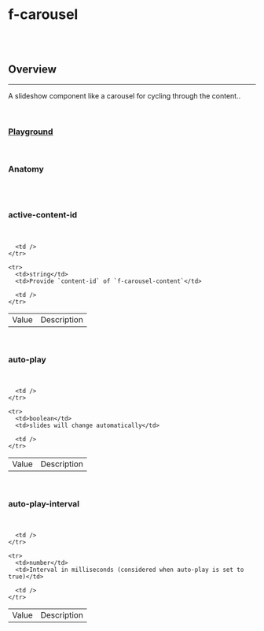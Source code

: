 
<Meta of={FCarouselStories} />

# f-carousel

<br />

<br />

## Overview

<hr />

A slideshow component like a carousel for cycling through the content..

<br />

### [Playground](/story/components-f-carousel--playground)

<Canvas>
  <Story of={FCarouselStories.Playground} />
</Canvas>

<br />

### Anatomy

<f-divider />

<br />

<Story of={FCarouselStories.Anatomy} />

<br />

### active-content-id

<f-divider />

<br />

<Story of={FCarouselStories.ActiveContentId} />

<table className="custom-table">
  <tbody>
    <tr>
      <td>Value</td>
      <td>Description</td>

      <td />
    </tr>

    <tr>
      <td>string</td>
      <td>Provide `content-id` of `f-carousel-content`</td>

      <td />
    </tr>
  </tbody>
</table>

<br />

### auto-play

<f-divider />

<br />

<Story of={FCarouselStories.AutoPlay} />

<table className="custom-table">
  <tbody>
    <tr>
      <td>Value</td>
      <td>Description</td>

      <td />
    </tr>

    <tr>
      <td>boolean</td>
      <td>slides will change automatically</td>

      <td />
    </tr>
  </tbody>
</table>

<br />

### auto-play-interval

<f-divider />

<br />

<Story of={FCarouselStories.AutoPlayInterval} />

<table className="custom-table">
  <tbody>
    <tr>
      <td>Value</td>
      <td>Description</td>

      <td />
    </tr>

    <tr>
      <td>number</td>
      <td>Interval in milliseconds (considered when auto-play is set to true)</td>

      <td />
    </tr>
  </tbody>
</table>

<br />
